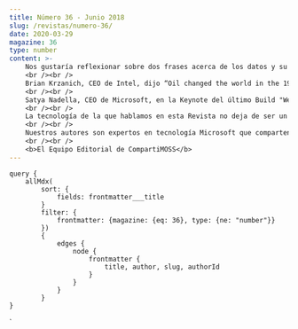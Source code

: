 ```yaml
---
title: Número 36 - Junio 2018
slug: /revistas/numero-36/
date: 2020-03-29
magazine: 36
type: number
content: >-
    ​​​​​​​​​​​​​​​​​​​​Nos gustaría reflexionar sobre dos frases acerca de los datos y su futuro: 
    <br /><br />
    Brian Krzanich, CEO de Intel, dijo “Oil changed the world in the 1900s. It drove cars, it drove the whole chemical industry,” Krzanich explains. “Data, I look at it as the new oil. It’s going to change most industries across the board.”
    <br /><br />
    Satya Nadella, CEO de Microsoft, en la Keynote del último Build "We need to ask ourselves not only what computers can do, but what computers should do, Data privacy is a human right"
    <br /><br />
    La tecnología de la que hablamos en esta Revista no deja de ser un medio para procesar y analizar los datos. Nuestros artículos, directa o indirectamente, tratan de explorar medios para trabajar con esos datos y potenciar la transformación de las personas. Datos es el concepto del futuro, el nuevo petróleo con el que tenemos que trabajar con ética y responsabilidad social.
    <br /><br />
    Nuestros autores son expertos en tecnología Microsoft que comparten sus conocimientos para hacer un mundo mejor, que escriben sus artículos para que podamos todos cambiar el modo en que trabajamos con los datos. Disfruten leyendo este número de septiembre y los invitamos a compartir su conocimiento en el próximo número de la revista y, por su puesto, a seguir leyéndonos.
    <br /><br />
    <b>El Equipo Editorial de CompartiMOSS​​​​​​​​</b>
---
```



<NumberHeader frontmatter={props.pageContext.frontmatter} />

<ViewArticles articles={props.data.allMdx} title="Índice" />

<ViewPartners />

    query {
        allMdx(    
            sort: {
                fields: frontmatter___title
            }
            filter: {
                frontmatter: {magazine: {eq: 36}, type: {ne: "number"}}
            }) 
            {
                edges {
                    node {
                        frontmatter {
                            title, author, slug, authorId
                        }      
                    }
                }
            }
    }
`
